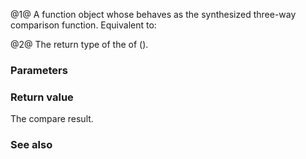 {{title|''synth-three-way'', ''synth-three-way-result''}}
{{cpp/standard library/navbar}}
{{dcl begin}}
{{dcl|num=1|since=c++20|notes={{mark expos}}|1=
constexpr auto synth-three-way = /* see below */;
}}
{{dcl|num=2|since=c++20|notes={{mark expos}}|1=
template&lt; class T, class U = T &gt;
using synth-three-way-result =
    decltype(synth-three-way(std::declval&lt;T&amp;&gt;(), std::declval&lt;U&amp;&gt;()));
}}
{{dcl end}}

@1@ A function object whose {{c/core|operator()}} behaves as the synthesized three-way comparison function. Equivalent to:
{{source|1=
constexpr auto synth-three-way =
    []&lt;class T, class U&gt;(const T&amp; t, const U&amp; u)
        requires requires
        {
            { t &lt; u } -&gt; boolean-testable;
            { u &lt; t } -&gt; boolean-testable;
        }
    {
        if constexpr (std::three_way_comparable_with&lt;T, U&gt;)
            return t &lt;=&gt; u;
        else
        {
            if (t &lt; u)
                return std::weak_ordering::less;
            if (u &lt; t)
                return std::weak_ordering::greater;
            return std::weak_ordering::equivalent;
        }
    };
}}

@2@ The return type of the {{c/core|operator()}} of {{v|1}} ({{tti|synth-three-way}}).

===Parameters===
{{par begin}}
{{par|t, u|the values to be compared}}
{{par end}}

===Return value===
The compare result.

===See also===
{{dsc begin}}
{{dsc inc|cpp/utility/pair/dsc operator cmp}}
{{dsc inc|cpp/utility/tuple/dsc operator cmp}}
{{dsc inc|cpp/container/dsc operator cmp|array}}
{{dsc inc|cpp/container/dsc operator cmp|deque}}
{{dsc inc|cpp/container/dsc operator cmp|forward_list}}
{{dsc inc|cpp/container/dsc operator cmp|list}}
{{dsc inc|cpp/container/dsc operator cmp|vector}}
{{dsc inc|cpp/container/dsc operator cmp|map}}
{{dsc inc|cpp/container/dsc operator cmp|multimap}}
{{dsc inc|cpp/container/dsc operator cmp|set}}
{{dsc inc|cpp/container/dsc operator cmp|multiset}}
{{dsc end}}

{{langlinks|ar|de|es|fr|it|ja|pt|ru|zh}}